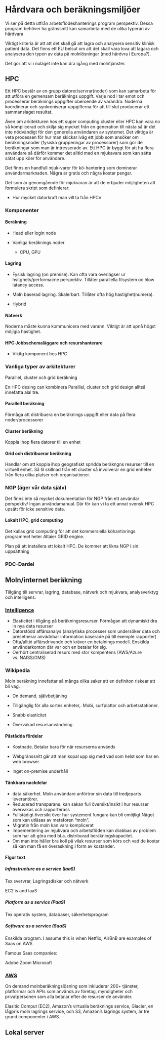# Hårdvara och beräkningsmiljöer

Vi ser på detta utfrån arbetsflödeshanterings program perspektiv. Dessa program behöver ha gränssnitt kan samarbeta med de olika typeran av hårdvara

Viktigt kriteria är att att det skall gå att lagra och analysera sensitiv klinisk patient data. Det finns ett EU belsut om att det skall vara lova att lagara och analysera den typen av data på molnlösningar (med hårdvra i Europa?).

Det gör att vi i nuläget inte kan dra igång med molntjänster.

## HPC

Ett HPC består av en grupp datorer/servrar(noder) som kan samarbeta för att utföra en gemensam beräknings uppgift. Varje nod i tar emot och processerar beräknings uppgifter oberoende av varandra. Noderna koordinerar och synkroniserar uppgifterna för att till slut producerar ett sammanslaget resultat.

Även om arkitekturen hos ett super computing cluster eller HPC kan vara no så komplicerad och skilja sig mycket från en generation till nästa så är det inte nödvändigt för den generella användaren av systemet. Det viktiga är veta processen för hur man skickar iväg ett jobb som ansöker om beräkningsnoder (fysiska grupperingar av processorer) som gör de beräkningar som man är intresserade av. Ett HPC är byggt för att ha flera användare så därför kommer det alltid med en mjukavara som kan sätta sätat upp köer för användare.

Det finns en handfull mjuk-varor för kö-hantering som dominerar användarmarknaden. Några är gratis och några kostar pengar.

Det som är genomgående för mjukvaran är att de erbjuder möjligheten att formulera skript som definierar:

-   Hur mycket datorkraft man vill ta från HPCn

### Komponenter

#### Beräkning

-   Head eller login node

-   Vanliga beräknings noder

    -   CPU, GPU

#### Lagring

-   Fysisk lagring (on premise). Kan ofta vara överlägser ur hsitghets/performacne perspektiv. Tillåter parallella filsystem oc hlow latancy access.

-   Moln baserad lagring. Skalerbart. Tillåter ofta hög hastighet(numera).

-   Hybrid

#### Nätverk

Noderna måste kunna kommunicera med varann. Viktigt är att upnå högst möjlgia hastighet.

#### HPC Jobbschemaläggare och resurshanterare

-   Vikitg komponent hos HPC

### Vanliga typer av arkitekturer

Paralllel, cluster och grid beräkning

En HPC desing can kombinera Paralllel, cluster och grid design alltså innefatta alal tre.

#### Parallell beräkning

Förmåga att distribuera en beräknings uppgift eller data på flera noder/processorer

#### Cluster beräkning

Koppla ihop flera datorer till en enhet

#### Grid och distribuerar beräkning

Handlar om att koppla ihop geografiskt spridda beräkngns resurser till en virtuell enhet. Så til skillnad från ett cluster så involverar en grid enheter från flera olika platser och organisationer.

### NGP (äger vår data själv)

Det finns inte så mycket dokumentation för NGP från ett användar perspektiv/ Ingan användamanual. Där för kan vi ta ett annat svensk HPC upsätt för icke sensitive data.

#### Lokalt HPC, grid computing

Det kallas grid computing för att det kommersiella köhantinrings programmet heter Altaier GRID engine.

Plan på att installera ett lokalt HPC. De kommer att likna NGP i sin uppsättning

### PDC-Dardel

## Moln/internet beräkning

Tillgång till servrar, lagring, database, nätverk och mjukvara, analysverktyg och intelligens.

### [Intelligence](https://www.researchgate.net/publication/230800624_Cloud_intelligence_what_is_REALLY_new)

-   Elasticitet i tillgång på beräkningsresurser. Förmågan att dynamiskt dra in nya data resurser
-   Datorstödd affärsanalys (analytiska processer som undersöker data och presetnerar anvädnbar information baserade på till exemple rapporter)
-   Ofta/alltid affärsdrivande och kräver en betalnings modell. Enskilda användarkonton där var och en betalar för sig.
-   Oerhört centraliserad resurs med stor kompentens (AWS/Azure vs. NAISS/GMS)

### Wikipedia

Moln beräkning innefattar så många olika saker att en definiton riskear att bli vag.

-   On demand, självbetjäning

-   Tillgänglig för alla sortes enheter,. Mobi, surfplattor och arbetsstationer.

-   Snabb elasticitet

-   Övervakad resursanvändning

#### Påstådda fördelar

-   Kostnade. Betalar bara för när resurserna används

-   Webgränssnitt gär att man kopal upp sig med vad som helst som har en web browser

-   Inget on-premise underhåll

#### Tänkbara nackdelar

-   data säkerhet. Moln användare anförtror sin data till tredjeparts leverantörer.
-   Reducerad transparans. kan sakan full översikt/insikt i hur resurser övervakas och rapporterass
-   Fullstädigt översikt över hur systement fungara kan bli omöjligt.Något som kan utläsas av metaforen "moln".
-   Migratin från moln kan vara komplicerat
-   Impementering av mjukvara och arbetsflöden kan drabbas av problem som har att göra med bl.a. distriburad beräkningskapacitet.
-   Om man inte håller bra koll på vilak resurser som körs och vad de kostar så kan man få en överaskning i form av kostander.

#### FIgur text

##### Infrastructure as a service (IaaS)

Tex svervrar, Lagringsdiskar och nätverk

EC2 is and IaaS

##### Platform as a service (PaaS)

Tex operativ system, databaser, säkerhetsprogram

##### Software as a service (SaaS)

Enskilda program. I assume this is when Netflix, AirBnB are examples of Saas on AWS

Famous Saas companies:

Adobe Zoom Microsoft

### [AWS](https://www.spiceworks.com/tech/cloud/articles/aws-basics/)

On demand molnberäkningslösning som inkluderar 200+ tjänster, platformar och APIs som används av företag, myndigheter och privatpersonen som alla betalar efter de resurser de använder.

Elasitic Comput (EC2), Amazon’s virtualla beräknings service, Glacier, en lågpris moln lagrings service, och S3, Amazon’s lagrings system, är tre grund componenter i AWS.

## Lokal server
